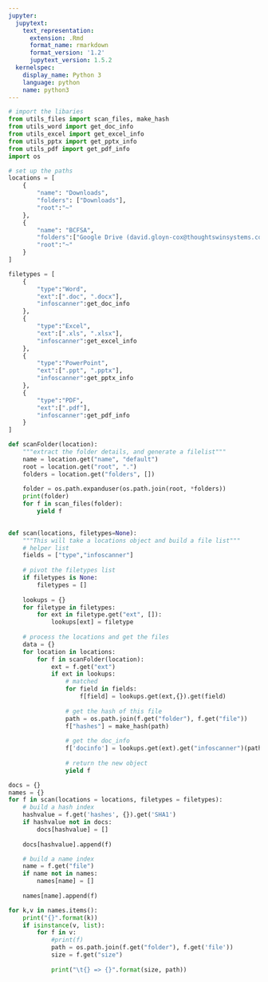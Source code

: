 ```yaml
---
jupyter:
  jupytext:
    text_representation:
      extension: .Rmd
      format_name: rmarkdown
      format_version: '1.2'
      jupytext_version: 1.5.2
  kernelspec:
    display_name: Python 3
    language: python
    name: python3
---
```


```python
# import the libaries
from utils_files import scan_files, make_hash
from utils_word import get_doc_info
from utils_excel import get_excel_info
from utils_pptx import get_pptx_info
from utils_pdf import get_pdf_info
import os
```

```python
# set up the paths
locations = [
    {
        "name": "Downloads",
        "folders": ["Downloads"],
        "root":"~"
    },
    {
        "name": "BCFSA",
        "folders":["Google Drive (david.gloyn-cox@thoughtswinsystems.com)","BCFSA"],
        "root":"~"
    }
]

filetypes = [
    {    
        "type":"Word",
        "ext":[".doc", ".docx"],
        "infoscanner":get_doc_info
    },
    {    
        "type":"Excel",
        "ext":[".xls", ".xlsx"],
        "infoscanner":get_excel_info
    },
    {    
        "type":"PowerPoint",
        "ext":[".ppt", ".pptx"],
        "infoscanner":get_pptx_info
    },
    {    
        "type":"PDF",
        "ext":[".pdf"],
        "infoscanner":get_pdf_info
    }
]
```

```python
def scanFolder(location):
    """extract the folder details, and generate a filelist"""
    name = location.get("name", "default")
    root = location.get("root", ".")
    folders = location.get("folders", [])
    
    folder = os.path.expanduser(os.path.join(root, *folders))
    print(folder)
    for f in scan_files(folder):
        yield f
    
```

```python
def scan(locations, filetypes=None):
    """This will take a locations object and build a file list"""
    # helper list
    fields = ["type","infoscanner"]
    
    # pivot the filetypes list
    if filetypes is None:
        filetypes = []
    
    lookups = {}
    for filetype in filetypes:
        for ext in filetype.get("ext", []):
            lookups[ext] = filetype
    
    # process the locations and get the files
    data = {}
    for location in locations:
        for f in scanFolder(location):
            ext = f.get("ext")
            if ext in lookups:
                # matched
                for field in fields:
                    f[field] = lookups.get(ext,{}).get(field)
                
                # get the hash of this file
                path = os.path.join(f.get("folder"), f.get("file"))
                f["hashes"] = make_hash(path)
                
                # get the doc_info
                f['docinfo'] = lookups.get(ext).get("infoscanner")(path)
                
                # return the new object
                yield f
```

```python
docs = {}
names = {}
for f in scan(locations = locations, filetypes = filetypes):
    # build a hash index
    hashvalue = f.get('hashes', {}).get('SHA1')
    if hashvalue not in docs:
        docs[hashvalue] = []
        
    docs[hashvalue].append(f)

    # build a name index
    name = f.get("file")
    if name not in names:
        names[name] = []
        
    names[name].append(f)
```

```python
for k,v in names.items():
    print("{}".format(k))
    if isinstance(v, list):
        for f in v:
            #print(f)
            path = os.path.join(f.get("folder"), f.get('file'))
            size = f.get("size")
            
            print("\t{} => {}".format(size, path))
```

```python

```
